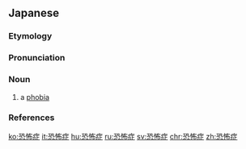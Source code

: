 ==Japanese==
{{DEFAULTSORT:きょうふしょう}}
{{wikipedia|lang=ja}}
{{ja-kanjitab|きょう|ふ|しょう|yomi=o}}

===Etymology===
{{suf|ja|恐怖|症|tr1=kyōfu|tr2=shō|t1=[[fear]]|t2=[[illness]]}}

===Pronunciation===
{{ja-pron|きょうふしょう|y=o|acc=3|acc_ref=NHK,DJR}}
{{ja-pron|きょうふしょう|y=o|acc=0|acc_ref=NHK,DJR|dev=4}}

===Noun===
{{ja-noun|きょうふしょう|hhira=きようふしやう}}

# a [[phobia]]

===References===
<references/>

{{C|ja|Phobias}}

[[ko:恐怖症]]
[[it:恐怖症]]
[[hu:恐怖症]]
[[ru:恐怖症]]
[[sv:恐怖症]]
[[chr:恐怖症]]
[[zh:恐怖症]]